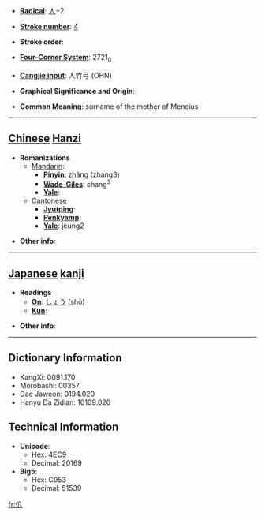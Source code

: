 * '''[[Wiktionary:Chinese radical index| Radical]]''': [[Wiktionary:Chinese radical index 人|人]]+2

* '''[[Wiktionary:Chinese total strokes index|Stroke number]]''': [[Wiktionary:Chinese total strokes index 4|4]]

* '''Stroke order''': 

* '''[[Wiktionary:Chinese four corner index|Four-Corner System]]''': 2721<sub>0</sub>

* '''[[Wiktionary:Chinese Cangjie index|Cangjie input]]''': 人竹弓 (OHN)

* '''Graphical Significance and Origin''': 

* '''Common Meaning''': surname of the mother of Mencius

----

== [[Chinese]] [[Hanzi]] ==

* '''Romanizations'''
** [[Mandarin]]:
*** '''[[Pinyin]]''': zhǎng (zhang3)
*** '''[[Wade-Giles]]''': chang<sup>3</sup>
*** '''[[Yale]]''': 
**[[Cantonese]]
***'''[[Jyutping]]''':
***'''[[Penkyamp]]''': 
***'''[[Yale]]''': jeung2

* '''Other info''': 

----

== [[Japanese]] [[kanji]] ==

* '''Readings'''
** '''[[On]]''': [[しょう]] (shō)
** '''[[Kun]]''': 

* '''Other info''':  

----

== Dictionary Information ==

* KangXi: 0091.170
* Morobashi: 00357
* Dae Jaweon: 0194.020
* Hanyu Da Zidian: 10109.020

== Technical Information ==

* '''Unicode''':
** Hex: 4EC9
** Decimal: 20169
* '''Big5''':
** Hex: C953
** Decimal: 51539

[[fr:仉]]